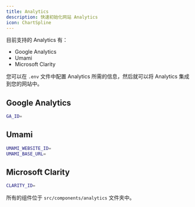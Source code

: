 ```yaml
---
title: Analytics
description: 快速初始化网站 Analytics
icon: ChartSpline
---
```


目前支持的 Analytics 有：

- Google Analytics
- Umami
- Microsoft Clarity

您可以在 `.env` 文件中配置 Analytics 所需的信息，然后就可以将 Analytics 集成到您的网站中。

## Google Analytics

```bash
GA_ID=
```

## Umami

```bash
UMAMI_WEBSITE_ID=
UMAMI_BASE_URL=
```

## Microsoft Clarity

```bash
CLARITY_ID=
```

所有的组件位于 `src/components/analytics` 文件夹中。


